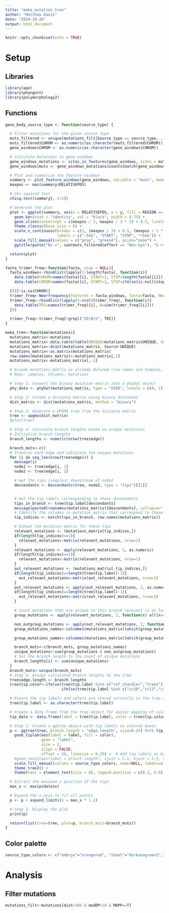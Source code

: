 ```yaml
---
title: "make_mutation_tree"
author: "Matthew Davis"
date: "2024-10-26"
output: html_document
---
```


```r
knitr::opts_chunk$set(echo = TRUE)
```

# Setup
## Libraries
```r
library(ape)
library(phangorn)
library(polymorphology2)
```

## Functions
```r
gene_body_source_type <- function(source_type) {

  # Filter mutations for the given source type
  muts_filtered <- unique(mutations_filt[Source_type == source_type, .(CHROM, POS, effect)])
  muts_filtered$CHROM <- as.numeric(as.character(muts_filtered$CHROM))
  gene_windows$CHROM <- as.numeric(as.character(gene_windows$CHROM))

  # Calculate mutations in gene windows
  gene_windows_mutations <- sites_in_features(gene_windows, sites = muts_filtered, mode = "counts")
  gene_windows$muts <- gene_windows_mutations$counts[match(gene_windows$ID, gene_windows_mutations$ID)]

  # Plot and summarize the feature windows
  summary <- plot_feature_windows(gene_windows, variable = "muts", mode = "percent")$summary
  maxpos <- max(summary$RELATIVEPOS)

  # Chi-squared test
  chisq.test(summary[, 4:5])

  # Generate the plot
  plot <- ggplot(summary, aes(x = RELATIVEPOS, y = y, fill = REGION == "gene body")) +
    geom_bar(stat = "identity", col = "black", width = 0.75) +
    geom_vline(xintercept = c(maxpos / 3, maxpos / 3 * 2) + 0.5, linetype = "dashed") +
    theme_classic(base_size = 6) +
    scale_x_continuous(breaks = c(1, (maxpos / 3) + 0.5, (maxpos / 3 * 2) + 0.5, maxpos),
                       labels = c("-5kb", "START", "STOP", "+5kb")) +
    scale_fill_manual(values = c("gray", "green4"), guide="none") +
    ggtitle(paste("Ns =", sum(muts_filtered$effect == "Non-Syn"), "S =", sum(muts_filtered$effect == "Syn")))

  return(plot)
}

fasta_trimer_freq<-function(fasta, stop = NULL){
  fasta_windows<-rbindlist(lapply(1:length(fasta), function(i){
    data.table(CHROM=names(fasta)[i], START=1, STOP=length(fasta[[i]]), ID=i)
    data.table(CHROM=names(fasta)[i], START=1, STOP=ifelse(is.null(stop), length(fasta[[i]]), stop), ID=i)

  }))[!is.na(CHROM)]
  trimer_freq<-Nmerfrequency(features = fasta_windows, fasta=fasta, Nmer = 3, mode="counts")
  trimer_freq<-rbindlist(lapply(1:ncol(trimer_freq), function(i){
    data.table(TRI=names(trimer_freq)[i], N=sum(trimer_freq[[i]]))
  }))

  trimer_freq<-trimer_freq[!grepl("ID|N|V", TRI)]
}

make_tree<-function(mutations){
  mutations_matrix<-mutations
  mutations_matrix<-data.table(table(UNIQUE=mutations_matrix$UNIQUE, Source=mutations_matrix$Source))
  mutations_matrix<-dcast(mutations_matrix, Source~UNIQUE)
  mutations_matrix<-as.matrix(mutations_matrix)
  row.names(mutations_matrix)<-mutations_matrix[,1]
  mutations_matrix<-mutations_matrix[,-1]

  # Assume mutations_matrix is already defined (row names are Samples, colnames are UNIQUE)
  # Rows: samples, Columns: mutations

  # Step 1: Convert the binary mutation matrix into a phyDat object
  phy_data <- phyDat(mutations_matrix, type = "USER", levels = c(0, 1))

  # Step 2: Create a distance matrix using binary distances
  dist_matrix <- dist(mutations_matrix, method = "binary")

  # Step 3: Generate a UPGMA tree from the distance matrix
  tree <- upgma(dist_matrix)
  #plot(tree)

  # Step 4: Calculate branch lengths based on unique mutations
  # Initialize branch lengths
  branch_lengths <- numeric(nrow(tree$edge))

  branch_muts<-c()
  # Traverse each edge and calculate the unique mutations
  for (i in seq_len(nrow(tree$edge))) {
    message(i)
    node1 <- tree$edge[i, 1]
    node2 <- tree$edge[i, 2]

    # Get the tips (samples) downstream of node2
    descendants <- Descendants(tree, node2, type = "tips")[[1]]


    # Get the tip labels corresponding to these descendants
    tips_in_branch <- tree$tip.label[descendants]
    message(paste0(rownames(mutations_matrix)[descendants], collapse=" "))
    # Identify the columns in mutation_matrix that correspond to these tips
    tip_indices <- match(tips_in_branch, row.names(mutations_matrix))

    # Subset the mutation matrix for these tips
    relevant_mutations <- (mutations_matrix[tip_indices,])
    if(length(tip_indices)==1){
      relevant_mutations<-matrix(relevant_mutations, nrow=1)
    }
    relevant_mutations <- apply(relevant_mutations, 2, as.numeric)
    if(length(tip_indices)==1){
      relevant_mutations<-matrix(relevant_mutations, nrow=1)
    }
    out_relevant_mutations <- (mutations_matrix[-tip_indices,])
    if(length(tip_indices)==length(tree$tip.label)-1){
      out_relevant_mutations<-matrix(out_relevant_mutations, nrow=1)
    }
    out_relevant_mutations <- apply(out_relevant_mutations, 2, as.numeric)
    if(length(tip_indices)==length(tree$tip.label)-1){
      out_relevant_mutations<-matrix(out_relevant_mutations, nrow=1)
    }

    # Count mutations that are unique to this branch (present in at least one tip downstream, absent in others)
    group_mutations <- apply(relevant_mutations, 2, function(x) all(x==1))

    non_outgroup_mutations <- apply(out_relevant_mutations, 2, function(x) !any(x==1))
    group_mutations_names<-colnames(mutations_matrix)[which(group_mutations)]

    group_mutations_names<-colnames(mutations_matrix)[which(group_mutations & non_outgroup_mutations)]

    branch_muts<-c(branch_muts, group_mutations_names)
    unique_mutations<-sum(group_mutations & non_outgroup_mutations)
    # Set the branch length to the count of unique mutations
    branch_lengths[i] <- sum(unique_mutations)
  }
  branch_muts<-unique(branch_muts)
  # Step 5: Assign calculated branch lengths to the tree
  tree$edge.length <- branch_lengths
  tree$tip.color<-ifelse(tree$tip.label %in% c("ref_chandler","tree2"), "tree",
                         ifelse(tree$tip.label %in% c("cr10","cr13","cr22","cr85"), "shoot", "embryo"))

  # Ensure the tip labels and colors are stored correctly in the tree object
  tree$tip.label <- as.character(tree$tip.label)

  # Create a data frame from the tree object for easier mapping of colors
  tip_data <- data.frame(label = tree$tip.label, color = tree$tip.color)

  # Step 1: Create a ggtree object with tip labels as colored boxes
  p <- ggtree(tree, branch.length = "edge.length", size=0.25) %<+% tip_data +  # Use the `%<+%` operator to attach data
    geom_tiplab(aes(label = label, fill = color),
                geom = "label",
                size = 2,
                align = FALSE,
                offset = 20, linesize = 0.25) +  # Add tip labels as boxes
    #geom_text2(aes(label = branch.length), vjust = 1.5, hjust = 1.5, size = 2, col = "red") +  # Add branch length labels
    scale_fill_manual(values = source_type_colors, name=NULL, labels=c("Embryo","Shoot","Tree")) +  # Define fill colors
    theme_tree2() +
    theme(text = element_text(size = 6), legend.position = c(0.2, 0.8), legend.key.size = unit(0.25,"cm"))

  # Extract the maximum x position of the tips
  max_x <- max(p$data$x)

  # Expand the x-axis to fit all points
  p <- p + expand_limits(x = max_x * 1.2)

  # Step 2: Display the plot
  print(p)

  return(list(tree=tree, plot=p, branch_muts=branch_muts))
}
```

## Color palette
```r
source_type_colors <- c("embryo"="orangered", "shoot"="darkseagreen2","tree"="darkseagreen4")
```

# Analysis
## Filter mutations
```r
mutations_filt<-mutations[dist>300 & medDP>10 & MAPP==T]
```


